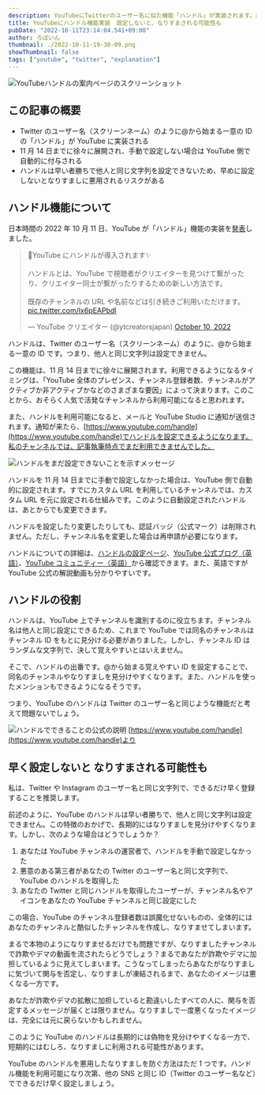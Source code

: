 ```yaml
---
description: YouTubeにTwitterのユーザー名に似た機能「ハンドル」が実装されます。長期的にはなりすましを見分けやすくなる一方で、短期的にはなりすましに悪用されるリスクがあります。ハンドル機能を利用可能になり次第、すぐに設定することをオススメします。
title: YouTubeにハンドル機能実装　設定しないと、なりすまされる可能性も
pubDate: "2022-10-11T23:14:04.541+09:00"
author: ろぼいん
thumbnail: ./2022-10-11-19-30-09.png
showThumbnail: false
tags: ["youtube", "twitter", "explanation"]
---
```



![YouTubeハンドルの案内ページのスクリーンショット](./2022-10-11-19-30-09.png)

## この記事の概要

- Twitter のユーザー名（スクリーンネーム）のように@から始まる一意の ID の「ハンドル」が YouTube に実装される
- 11 月 14 日までに徐々に展開され、手動で設定しない場合は YouTube 側で自動的に付与される
- ハンドルは早い者勝ちで他人と同じ文字列を設定できないため、早めに設定しないとなりすましに悪用されるリスクがある

## ハンドル機能について

日本時間の 2022 年 10 月 11 日、YouTube が「ハンドル」機能の実装を[発表](https://support.google.com/youtube/thread/183284252)しました。

<blockquote class="twitter-tweet" data-dnt="true" data-theme="dark"><p lang="ja" dir="ltr">📣YouTube にハンドルが導入されます✨<br/><br/>ハンドルとは、YouTube で視聴者がクリエイターを見つけて繋がったり、クリエイター同士が繋がったりするための新しい方法です。<br/><br/>既存のチャンネルの URL や名前などは引き続きご利用いただけます。 <a href="https://t.co/Ix6pEAPbdI">pic.twitter.com/Ix6pEAPbdI</a></p>&mdash; YouTube クリエイター (@ytcreatorsjapan) <a href="https://twitter.com/ytcreatorsjapan/status/1579615661864628224?ref_src=twsrc%5Etfw">October 10, 2022</a></blockquote> <script async src="https://platform.twitter.com/widgets.js" charset="utf-8"></script>

ハンドルは、Twitter のユーザー名（スクリーンネーム）のように、@から始まる一意の ID です。つまり、他人と同じ文字列は設定できません。

この機能は、11 月 14 日までに徐々に展開されます。利用できるようになるタイミングは、「YouTube 全体のプレゼンス、チャンネル登録者数、チャンネルがアクティブか非アクティブかなどのさまざまな要因」によって決まります。このことから、おそらく人気で活発なチャンネルから利用可能になると思われます。

また、ハンドルを利用可能になると、メールと YouTube Studio に通知が送信されます。通知が来たら、[https://www.youtube.com/handle](https://www.youtube.com/handle)でハンドルを設定できるようになります。私のチャンネルでは、記事執筆時点でまだ利用できませんでした。

![ハンドルをまだ設定できないことを示すメッセージ](./2022-10-11-19-34-39.png)

ハンドルを 11 月 14 日までに手動で設定しなかった場合は、YouTube 側で自動的に設定されます。すでにカスタム URL を利用しているチャンネルでは、カスタム URL を元に設定される仕組みです。このように自動設定されたハンドルは、あとからでも変更できます。

ハンドルを設定したり変更したりしても、認証バッジ（公式マーク）は削除されません。ただし、チャンネル名を変更した場合は再申請が必要になります。

ハンドルについての詳細は、[ハンドルの設定ページ](https://www.youtube.com/handle)、[YouTube 公式ブログ（英語）](https://blog.youtube/news-and-events/introducing-handles-a-new-way-to-identify-your-youtube-channel/)、[YouTube コミュニティー（英語）](https://support.google.com/youtube/thread/183284252)から確認できます。また、英語ですが YouTube 公式の解説動画も分かりやすいです。

<YouTube id="mVVp37YGwyQ" />

## ハンドルの役割

ハンドルは、YouTube 上でチャンネルを識別するのに役立ちます。チャンネル名は他人と同じ設定にできるため、これまで YouTube では同名のチャンネルはチャンネル ID をもとに見分ける必要がありました。しかし、チャンネル ID はランダムな文字列で、決して覚えやすいとはいえません。

そこで、ハンドルの出番です。@から始まる覚えやすい ID を設定することで、同名のチャンネルやなりすましを見分けやすくなります。また、ハンドルを使ったメンションもできるようになるそうです。

つまり、YouTube のハンドルは Twitter のユーザー名と同じような機能だと考えて問題ないでしょう。

![ハンドルでできることの公式の説明](./2022-10-11-19-44-12.png)
[https://www.youtube.com/handle](https://www.youtube.com/handle)より

## 早く設定しないと なりすまされる可能性も

私は、Twitter や Instagram のユーザー名と同じ文字列で、できるだけ早く登録することを推奨します。

前述のように、YouTube のハンドルは早い者勝ちで、他人と同じ文字列は設定できません。この特徴のおかげで、長期的にはなりすましを見分けやすくなります。しかし、次のような場合はどうでしょうか？

1. あなたは YouTube チャンネルの運営者で、ハンドルを手動で設定しなかった
2. 悪意のある第三者があなたの Twitter のユーザー名と同じ文字列で、YouTube のハンドルを取得した
3. あなたの Twitter と同じハンドルを取得したユーザーが、チャンネル名やアイコンをあなたの YouTube チャンネルと同じ設定にした

この場合、YouTube のチャンネル登録者数は誤魔化せないものの、全体的にはあなたのチャンネルと酷似したチャンネルを作成し、なりすませてしまいます。

まるで本物のようになりすませるだけでも問題ですが、なりすましたチャンネルで詐欺やデマの動画を流されたらどうでしょう？まるであなたが詐欺やデマに加担しているように見えてしまいます。こうなってしまったらあなたがなりすましに気づいて関与を否定し、なりすましが凍結されるまで、あなたのイメージは悪くなる一方です。

あなたが詐欺やデマの拡散に加担していると勘違いしたすべての人に、関与を否定するメッセージが届くとは限りません。なりすましで一度悪くなったイメージは、完全には元に戻らないかもしれません。

このように YouTube のハンドルは長期的には偽物を見分けやすくなる一方で、短期的にはむしろ、なりすましに利用される可能性があります。

YouTube のハンドルを悪用したなりすましを防ぐ方法はただ 1 つです。ハンドル機能を利用可能になり次第、他の SNS と同じ ID（Twitter のユーザー名など）でできるだけ早く設定しましょう。
